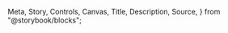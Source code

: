   Meta,
  Story,
  Controls,
  Canvas,
  Title,
  Description,
  Source,
} from "@storybook/blocks";

<Meta of={DatepickerStories} title="Docs" />

<Title />
<Description />
**Table of content:**

- [Overview](#overview)
- [Properties](#properties)

## Overview

Import `DatepickerModule` to your module before using `<ngx-datepicker>` component

```ts
import { DatepickerModule } from "ngx-relic";

@NgModule({
  declarations: [AppComponent],
  imports: [BrowserModule, DatepickerModule],
  bootstrap: [AppComponent],
})
export class AppModule {}
```

Using `<ngx-datepicker>` component in the html template

<Source of={DatepickerStories.DateFormControl} />
<Canvas of={DatepickerStories.DateFormControl} />

## Properties

<Controls />
